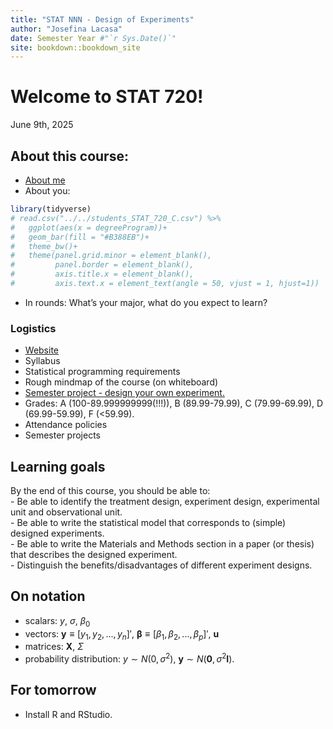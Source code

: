 ```yaml
--- 
title: "STAT NNN - Design of Experiments"
author: "Josefina Lacasa"
date: Semester Year #"`r Sys.Date()`"
site: bookdown::bookdown_site
---
```


# Welcome to STAT 720!  
June 9th, 2025  

## About this course:  

- [About me](https://jlacasa.github.io/) 
- About you: 

```r
library(tidyverse)
# read.csv("../../students_STAT_720_C.csv") %>% 
#   ggplot(aes(x = degreeProgram))+
#   geom_bar(fill = "#B388EB")+
#   theme_bw()+
#   theme(panel.grid.minor = element_blank(),
#         panel.border = element_blank(),
#         axis.title.x = element_blank(), 
#         axis.text.x = element_text(angle = 50, vjust = 1, hjust=1))
```

- In rounds: What's your major, what do you expect to learn?  

### Logistics  

- [Website](#)
- Syllabus
- Statistical programming requirements  
- Rough mindmap of the course (on whiteboard)  
- [Semester project - design your own experiment.](https://stat720.github.io/2025summer/summer2025/notes/semester-project.html)   
- Grades: A (100-89.999999999(!!!)), B (89.99-79.99), C (79.99-69.99), D (69.99-59.99), F (<59.99).
- Attendance policies  
- Semester projects

## Learning goals   

By the end of this course, you should be able to:  
- Be able to identify the treatment design, experiment design, experimental unit and observational unit.  
- Be able to write the statistical model that corresponds to (simple) designed experiments.  
- Be able to write the Materials and Methods section in a paper (or thesis) that describes the designed experiment.  
- Distinguish the benefits/disadvantages of different experiment designs.  


## On notation  

- scalars: $y$, $\sigma$, $\beta_0$  
- vectors: $\mathbf{y} \equiv [y_1, y_2, ..., y_n]'$, $\boldsymbol{\beta} \equiv [\beta_1, \beta_2, ..., \beta_p]'$, $\boldsymbol{u}$  
- matrices: $\mathbf{X}$, $\Sigma$  
- probability distribution: $y \sim N(0, \sigma^2)$, $\mathbf{y} \sim N(\boldsymbol{0}, \sigma^2\mathbf{I})$.     


## For tomorrow    

- Install R and RStudio. 
